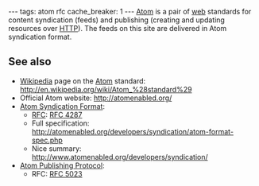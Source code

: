 ---
tags: atom rfc
cache_breaker: 1
---
[[Atom]] is a pair of [[web]] standards for content syndication (feeds) and publishing (creating and updating resources over [[HTTP]]). The feeds on this site are delivered in Atom syndication format.

== See also ==

* [[Wikipedia]] page on the [[Atom]] standard: http://en.wikipedia.org/wiki/Atom_%28standard%29 
* Official Atom website: http://atomenabled.org/
* [[Atom Syndication Format]]:
** [[RFC]]: [[RFC 4287]]
** Full specification: http://atomenabled.org/developers/syndication/atom-format-spec.php
** Nice summary: http://www.atomenabled.org/developers/syndication/
* [[Atom Publishing Protocol]]:
** RFC: [[RFC 5023]]
